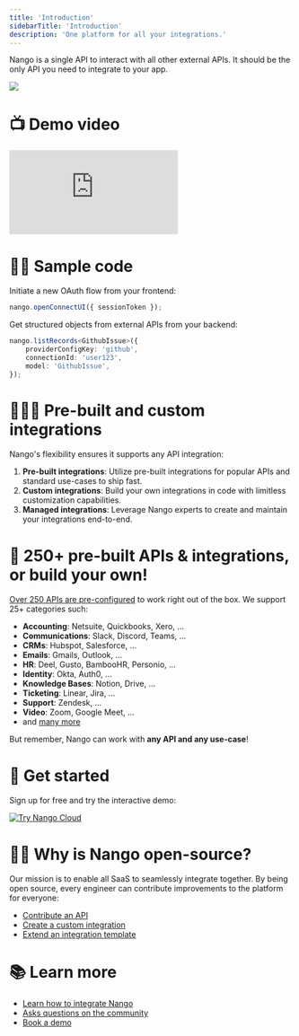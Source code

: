 ```yaml
---
title: 'Introduction'
sidebarTitle: 'Introduction'
description: 'One platform for all your integrations.'
---
```


Nango is a single API to interact with all other external APIs. It should be the only API you need to integrate to your app.

<Frame caption="One API, many integrations.">
  <img src="/images/overview.png" />
</Frame>

# 📺 Demo video

<div style={{ position: 'relative', overflow: 'hidden', paddingTop: '56.25%' }}>
    <iframe 
        style={{ position: 'absolute', top: 0, left: 0, width: '100%', height: '100%' }} 
        src="https://www.youtube.com/embed/oTpWlmnv7dM" 
        title="YouTube video player" 
        frameBorder="0" 
        allow="accelerometer; autoplay; clipboard-write; encrypted-media; gyroscope; picture-in-picture" 
        allowFullScreen
    ></iframe>
</div>

# 👩‍💻 Sample code

Initiate a new OAuth flow from your frontend:

```js
nango.openConnectUI({ sessionToken });
```

Get structured objects from external APIs from your backend:

```ts
nango.listRecords<GithubIssue>({
    providerConfigKey: 'github',
    connectionId: 'user123',
    model: 'GithubIssue',
});
```

# 👩🏻‍🔧 Pre-built and custom integrations

Nango's flexibility ensures it supports any API integration:

1. **Pre-built integrations**: Utilize pre-built integrations for popular APIs and standard use-cases to ship fast.
2. **Custom integrations**: Build your own integrations in code with limitless customization capabilities.
3. **Managed integrations**: Leverage Nango experts to create and maintain your integrations end-to-end.

# 🔌 250+ pre-built APIs & integrations, or build your own!

[Over 250 APIs are pre-configured](https://nango.dev/integrations) to work right out of the box. We support 25+ categories such:
- **Accounting**: Netsuite, Quickbooks, Xero, ...
- **Communications**: Slack, Discord, Teams, ...
- **CRMs**: Hubspot, Salesforce, ...
- **Emails**: Gmails, Outlook, ...
- **HR**: Deel, Gusto, BambooHR, Personio, ...
- **Identity**: Okta, Auth0, ...
- **Knowledge Bases**: Notion, Drive, ...
- **Ticketing**: Linear, Jira, ...
- **Support**: Zendesk, ...
- **Video**: Zoom, Google Meet, ...
- and [many more](https://nango.dev/integrations)

But remember, Nango can work with **any API and any use-case**!

# 🚀 Get started

Sign up for free and try the interactive demo:

<a href="https://app.nango.dev/signup" target="_blank">
  <img alt="Try Nango Cloud" src="/images/nango-deploy-button.svg" noZoom />
</a>

# 🙋‍♀️ Why is Nango open-source?

Our mission is to enable all SaaS to seamlessly integrate together. By being open source, every engineer can contribute improvements to the platform for everyone:
- [Contribute an API](/customize/guides/contribute-an-api)
- [Create a custom integration](/customize/guides/create-a-custom-integration)
- [Extend an integration template](/customize/guides/extend-an-integration-template)

# 📚 Learn more

- [Learn how to integrate Nango](/integrate/overview)
- [Asks questions on the community](https://nango.dev/slack)
- [Book a demo](https://calendly.com/rguldener/30min)
